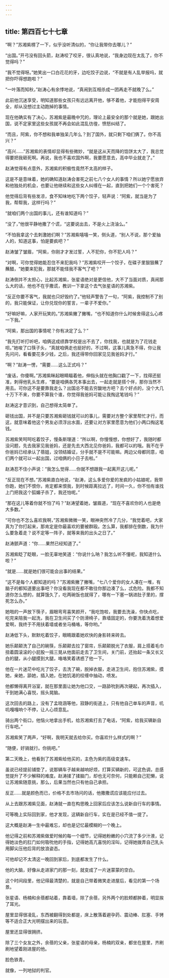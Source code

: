 ```yaml
---
---
---
```

title: 第四百七十七章
---




“啊？”苏湘紫楞了一下，似乎没听清似的，“你让我带你去哪儿？”

“出国。”开弓没有回头箭，赵涛咬了咬牙，很认真地说，“我身边现在太乱了，你不觉得吗？”

“我不觉得呀。”她笑出一口白花花的牙，边吃饺子边说，“不就是有人乱举报吗，就把你吓得想跑啦？”

“一叶落而知秋，”赵涛心有余悸地说，“真闹到互相杀成一团再走不就晚了么。”

此前他沉迷享受，明知道那些女孩只有远远离开他，够不着他，才能抱得平安周全，却从没想过主动跑掉的事情。

现在他确实有了决心，苏湘紫是最晚中咒的，理论上最安全的那个就是她，跟她出国，说不定家里这些女孩就不再会如此混乱彷徨，愤怒纠结了。

“而且，阿紫，你不想和我单独呆几年么？到了国外，就只剩下咱们俩了。你不高兴？”

“高兴……”苏湘紫的表情却显得有些微妙，“就是这从天而降的馅饼太大了，我总觉得要把我砸死啊。再说，我也不喜欢国外啊，我要愿意去，高中毕业就走了。”

赵涛觉得有点意外，苏湘紫的积极性竟然不太高的样子。

这是不是意味着，她的确知道赵涛会害死之前七八个女人的事情？所以她宁愿放弃和他独处的机会，也要让他继续和这些女人纠缠在一起，直到把她们一个个害死？

他觉得后背有些发凉，食不知味地吃下两个饺子，轻声说：“阿紫，就当是为了我，帮帮我，这样行吗？”

“就咱们两个出国的事儿，还有谁知道吗？”

“没了，”他很平静地撒了个谎，“这要说出去，不是火上浇油么。”

“不怕我拿这个去刺激她们啊？”苏湘紫嘻嘻一笑，侧头道，“别人不说，那个爱抽人的，知道这事，怕是要疯吧？”

赵涛皱了皱眉，“阿紫，你刚才才发过誓，人不犯你，你不犯人吗？”

“对啊，可你觉得她能忍住不来犯我吗？”苏湘紫咬开一个饺子，在碟子里狠狠蘸了蘸醋，“她要来犯我，那就不能怪我不客气了吧？”

赵涛倒并不太担心，比起苏湘紫，张星语绝对是更信他，大不了当面对质，真闹那么大的话，他也不在乎撒谎，教训一下拿这个去气张星语的苏湘紫。

“反正你要不客气，我就也只好毁约了。”他轻声警告了一句，“阿紫，我控制不了别的，我只能保证，让你兑现你的誓言，一辈子不爱你。”

“好嘛好嘛，人家开玩笑的。”苏湘紫撇了撇嘴，“也不知道你什么时候舍得这么心疼一下我。”

“阿紫，那出国的事情呢？你有决定了么？”

“我先打听打听吧，咱俩这成绩靠学校是出不去了，你找我，也就是为了花钱走呗。”她唆了口筷子头，“真就咱俩走也挺好的，不过啊，这事儿真急不得，你让我先问问，看看要花多少钱，之后，我还得带你回家见见我爸妈才行。”

“啊？”赵涛一愣，“需要……这么正式吗？”

“废话，你傻啊。”苏湘紫眯起眼睛瞄着他，伸指头就在他胸口戳了一下，找得还挺准，刺得他乳头生疼，“要是咱俩各凭本事出去，一起走就是搭个伴，那你当然不用去。可你这不是要靠我走么？出国总不能去穷酸地方吧？去个好点的，没个大几十万下不来，你要不算我个谁，你觉得我爸妈可能让我掏这笔钱吗？”

赵涛这才意识到，自己想得太简单了。

砸钱出国，并不是只要苏湘紫砸钱就可以的事儿，需要对方整个家里帮忙才行，而这，就意味着他这个男友必须浮出水面，还要让对方家里愿意为他们小两口掏这笔钱。

苏湘紫笑呵呵吃着饺子，慢条斯理道：“所以啊，你慢慢想，你想好了，我随时都没问题，先去我家见我爸妈，还是先去大西北见你爸妈，我都可以的哦。我不在乎你爸妈已经承认了蓓姐，没领结婚证，分手就不是不可能嘛。两边父母都同意，咱们两个就可以一起出国，过咱俩的小日子去啦。”

赵涛忍不住小声说：“我怎么觉得……你就不想跟我一起离开这儿呢。”

“反正现在不想。”苏湘紫直白地说，“赵涛，这么多爱你爱的发疯的小姑娘呢，我带你跑，她们不恨你，肯定都来恨我，到时候距离拉远了，时间一久，你不怕有谁找上门把我这个狐媚子杀了，我还怕呢。”

“那在这儿等着你就不怕了吗？”赵涛望着她，皱眉道，“现在不喜欢你的人也是绝大多数。”

“可你也不怎么喜欢我啊，”苏湘紫微微一笑，眼神突然冷了几分，“我觉着吧，大家真为了你打起来，那肯定是你最喜欢的要被群殴。怎么算，我都排在倒数，我为什么要急着走？说不定等一阵子，就等来我的出头之日了。”

赵涛颤声道：“你……果然已经知道了。”

苏湘紫眨了眨眼，一脸无辜地笑道：“你说什么呐？我怎么听不懂呢，我知道什么啦？”

“就是……就是她们很可能会出事的结果。”

“这不是每个人都知道的吗？”苏湘紫撇了撇嘴，“七八个爱你的女人凑在一堆，有脑子的都知道要出事吧？你没看我现在都不敢往你那边凑了么，忒危险。我都不知道你怎么想的，就算饿久了，吃两碗饭也就得了，哪有一下塞一锅进肚子里的，撑死怎么办。”

她啪的一声放下筷子，眉眼弯弯喜笑颜开，“我吃饱啦，我要去洗澡，你快点吃，吃完来陪我一起洗，我在卫生间买了个防滑椅子，靠墙固定的，你要洗着洗着想爱爱啊，我终于不用扶着墙或者坐马桶咯，等你哟。”

赵涛低下头，默默吃着饺子，眼睛跟着她欢快的身影转来砖去。

她乐颠颠洗了自己的碗筷，乐颠颠去拉了窗帘，乐颠颠脱光了衣服，肩上搭着毛巾扭着圆滚滚的小屁股一摇三晃从他面前走去了卫生间，关门前，还抬起一条又长又白的腿，从小腿摸到大腿，咯咯笑着诱惑了他一下。

他在一片迷茫中吃光了饺子，去洗了碗，脱掉衣服，走进卫生间，抱住苏湘紫，摸她，亲她，舔她，插入她，在她饥渴的绞缠中抽动，喷发。

他都懒得离开浴室，就在那里面让她为他口交，一路舔吮到再次硬起，再次插入，干到她满心喜悦，摇头晃脑。

这次回去的路上，没有了孟晓涵等他，寂静的街道上，只有他自己单车的声音，叽叽嘎嘎响个不停，让人心烦意乱。

骑出两个街口，他恼火地拿出手机，给苏湘紫打去了电话，“阿紫，给我买辆新自行车吧。”

苏湘紫笑了两声，“好啊，我明天就去给你买。你喜欢什么样式的啊？”

“随便，好骑就行。你挑吧。”

第二天晚上，他看到了苏湘紫给他买的，主色为紫的高级变速车。

虽说已经提前铺垫了，说那辆车子越来越响好烦，打算买辆新的，可这色调，总感觉提升了不少解释的难度。赵涛揉了揉脑门，却也无可奈何，只能赖自己犯懒，说让苏湘紫随意挑，那么，后果当然也只有他自己承担。

反正……就是颜色而已，价格不去市场问的话，他撒撒谎应该能应付过去。

从上去跟苏湘紫见面，赵涛就一直在构思晚上回家后应该怎么说新自行车的事情。

可等晚上实际回到家，他才发现，这辆新自行车，实在是已经不值一提了。

这大概是赵涛一生中最难忘，却也是记忆最模糊的一个晚上。

他记得之前和苏湘紫做爱时候的每一个细节，记得她粉嫩的小穴流了多少汁液，记得她淡色的肛门如何吸吮他的手指，记得她高亢喜悦的淫叫，记得她拨弄自己乳头用脚尖压他后背的放浪姿态。

可他却记不太清这一晚回到家后，到底都发生了什么。

他的大脑，好像从走进家门的那一刻，就变成了一片迷蒙蒙的空白。

这个时间段里，他记得最清楚的，就是自己带着微笑走进屋后，看见的第一个场景。

张星语、杨楠和余蓓都站着，靠着墙，除了余蓓，另外两个的脸颊都肿着，明显挨了耳光。

屋里显得很凌乱，东西被翻得到处都是，床上散落着避孕药、震动棒、肛塞、手铐等不适合正大光明摆出来的玩意。

屋里还显得很拥挤。

除了三个女友之外，余蓓的父亲，张星语的母亲，杨楠的双亲，都坐在屋里，齐刷刷地望着刚进屋的他。

脸色铁青。

就像，一列地狱的判官。